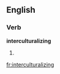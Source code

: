==English==

===Verb===
'''interculturalizing'''

# {{present participle of|[[interculturalize]]}}

[[fr:interculturalizing]]
